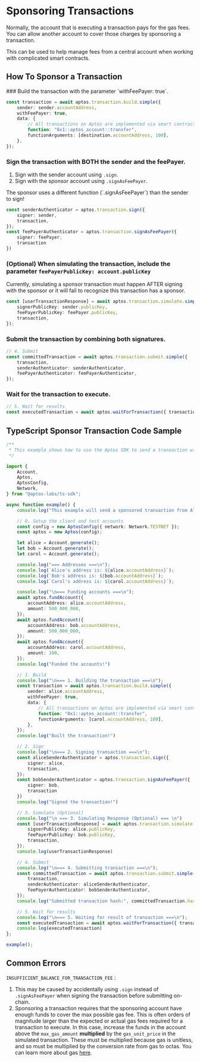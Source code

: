 
# Sponsoring Transactions

Normally, the account that is executing a transaction pays for the gas fees. You can allow another account to cover those charges by sponsoring a transaction.

This can be used to help manage fees from a central account when working with complicated smart contracts.

## How To Sponsor a Transaction

<Steps>
### Build the transaction with the parameter `withFeePayer: true`.
    
```ts filename="sponsor.ts"
const transaction = await aptos.transaction.build.simple({
    sender: sender.accountAddress,
    withFeePayer: true,
    data: {
        // All transactions on Aptos are implemented via smart contracts.
        function: "0x1::aptos_account::transfer",
        functionArguments: [destination.accountAddress, 100],
    },
});
```

### Sign the transaction with BOTH the sender and the feePayer.

1. Sign with the sender account using `.sign`.
2. Sign with the sponsor account using `.signAsFeePayer`.

<Callout type="warning">
The sponsor uses a different function (`.signAsFeePayer`) than the sender to sign!
</Callout>

```ts filename="sponsor.ts"
const senderAuthenticator = aptos.transaction.sign({
    signer: sender,
    transaction,
});
const feePayerAuthenticator = aptos.transaction.signAsFeePayer({
    signer: feePayer,
    transaction
})
```

### (Optional) When simulating the transaction, include the parameter `feePayerPublicKey: account.publicKey`

<Callout type="warning">
Currently, simulating a sponsor transaction must happen AFTER signing with the sponsor or it will fail to recognize this transaction has a sponsor.
</Callout>

```ts filename="sponsor.ts"
const [userTransactionResponse] = await aptos.transaction.simulate.simple({
    signerPublicKey: sender.publicKey,
    feePayerPublicKey: feePayer.publicKey,
    transaction,
});
```

### Submit the transaction by combining both signatures.

```ts filename="sponsor.ts"
// 4. Submit
const committedTransaction = await aptos.transaction.submit.simple({
    transaction,
    senderAuthenticator: senderAuthenticator,
    feePayerAuthenticator: feePayerAuthenticator,
});
```

### Wait for the transaction to execute.

```ts filename="sponsor.ts"
// 5. Wait for results
const executedTransaction = await aptos.waitForTransaction({ transactionHash: committedTransaction.hash });
```
</Steps>

## TypeScript Sponsor Transaction Code Sample

```ts filename="sponsor.ts"
/**
 * This example shows how to use the Aptos SDK to send a transaction with a sponsor.
 */

import {
    Account,
    Aptos,
    AptosConfig,
    Network,
} from "@aptos-labs/ts-sdk";

async function example() {
    console.log("This example will send a sponsored transaction from Alice to Carol.");

    // 0. Setup the client and test accounts
    const config = new AptosConfig({ network: Network.TESTNET });
    const aptos = new Aptos(config);

    let alice = Account.generate();
    let bob = Account.generate();
    let carol = Account.generate();

    console.log("=== Addresses ===\n");
    console.log(`Alice's address is: ${alice.accountAddress}`);
    console.log(`Bob's address is: ${bob.accountAddress}`);
    console.log(`Carol's address is: ${carol.accountAddress}`);

    console.log("\n=== Funding accounts ===\n");
    await aptos.fundAccount({
        accountAddress: alice.accountAddress,
        amount: 500_000_000,
    });  
    await aptos.fundAccount({
        accountAddress: bob.accountAddress,
        amount: 500_000_000,
    });
    await aptos.fundAccount({
        accountAddress: carol.accountAddress,
        amount: 100,
    });
    console.log("Funded the accounts!")

    // 1. Build
    console.log("\n=== 1. Building the transaction ===\n");
    const transaction = await aptos.transaction.build.simple({
        sender: alice.accountAddress,
        withFeePayer: true,
        data: {
            // All transactions on Aptos are implemented via smart contracts.
            function: "0x1::aptos_account::transfer",
            functionArguments: [carol.accountAddress, 100],
        },
    });
    console.log("Built the transaction!")

    // 2. Sign
    console.log("\n=== 2. Signing transaction ===\n");
    const aliceSenderAuthenticator = aptos.transaction.sign({
        signer: alice,
        transaction,
    });
    const bobSenderAuthenticator = aptos.transaction.signAsFeePayer({
        signer: bob,
        transaction
    })
    console.log("Signed the transaction!")

    // 3. Simulate (Optional)
    console.log("\n === 3. Simulating Response (Optional) === \n")
    const [userTransactionResponse] = await aptos.transaction.simulate.simple({
        signerPublicKey: alice.publicKey,
        feePayerPublicKey: bob.publicKey,
        transaction,
    });
    console.log(userTransactionResponse)

    // 4. Submit
    console.log("\n=== 4. Submitting transaction ===\n");
    const committedTransaction = await aptos.transaction.submit.simple({
        transaction,
        senderAuthenticator: aliceSenderAuthenticator,
        feePayerAuthenticator: bobSenderAuthenticator,
    });
    console.log("Submitted transaction hash:", committedTransaction.hash);

    // 5. Wait for results
    console.log("\n=== 5. Waiting for result of transaction ===\n");
    const executedTransaction = await aptos.waitForTransaction({ transactionHash: committedTransaction.hash });
    console.log(executedTransaction)
};

example();
```

## Common Errors

`INSUFFICIENT_BALANCE_FOR_TRANSACTION_FEE` :

1. This may be caused by accidentally using `.sign` instead of `.signAsFeePayer` when signing the transaction before submitting on-chain.
2. Sponsoring a transaction requires that the sponsoring account have enough funds to cover the max possible gas fee. This is often orders of magnitude larger than the expected or actual gas fees required for a transaction to execute. In this case, increase the funds in the account above the `max_gas_amount` **multiplied** by the `gas_unit_price` in the simulated transaction. These must be multiplied because gas is unitless, and so must be multiplied by the conversion rate from gas to octas. You can learn more about gas [here](../../../../network/blockchain/gas-txn-fee.mdx).